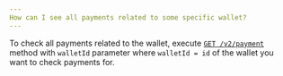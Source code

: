 ```yaml
---
How can I see all payments related to some specific wallet?
---
```


To check all payments related to the wallet, execute 
[`GET /v2/payment`](/api-reference/endpoint//get-v2-payment) 
method with `walletId` parameter where `walletId = id` of the wallet you want to check payments for.